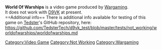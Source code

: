 <strong>World Of Warships</strong> is a video game produced by [[Wargaming]].
<br />
It does not work with [[D9VK]] at present.
<br />
==Additional info==
There is additional info available for testing of this game on [[User:Tedster|Tedster]]'s GitHub repository, here:
<br />
https://github.com/TedsterTech/d9vk_test/blob/master/tests/not_working/worldofwarships/worldofwarships.md

[[Category:Video Game]]
[[Category:Not Working]]
[[Category:Wargaming]]
